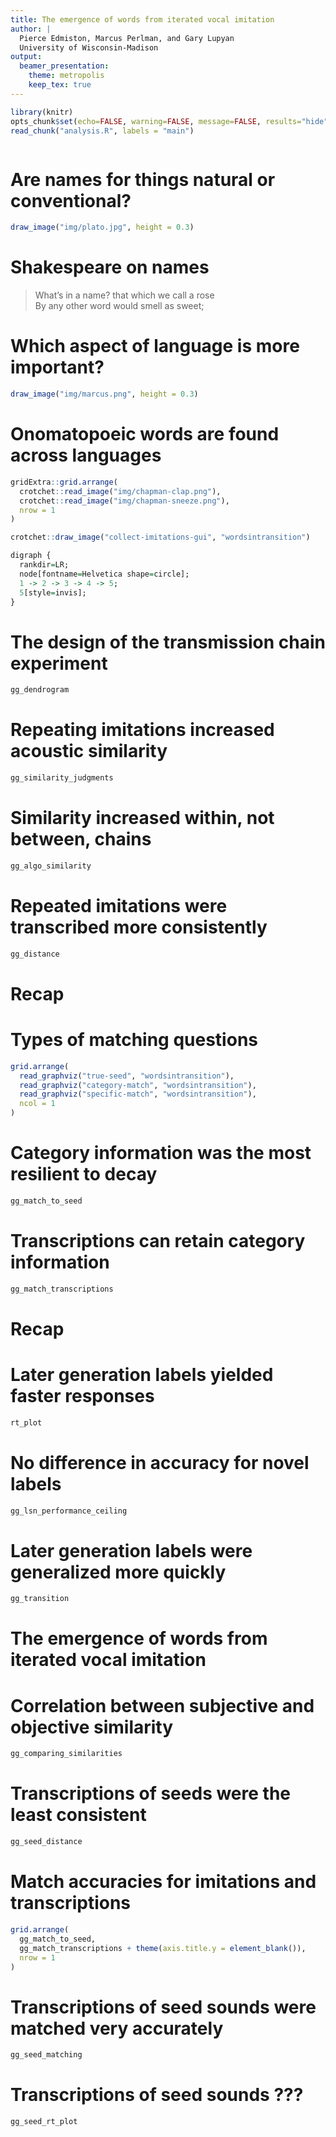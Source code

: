 ```yaml
---
title: The emergence of words from iterated vocal imitation
author: |
  Pierce Edmiston, Marcus Perlman, and Gary Lupyan  
  University of Wisconsin-Madison
output:
  beamer_presentation:
    theme: metropolis
    keep_tex: true
---
```


```r
library(knitr)
opts_chunk$set(echo=FALSE, warning=FALSE, message=FALSE, results="hide", cache=TRUE)
read_chunk("analysis.R", labels = "main")
```

```r
```

# Are names for things natural or conventional?

```r
draw_image("img/plato.jpg", height = 0.3)
```

<!--
I want to start with a very old question about language, and
about where names come from, and that is,
are names for things natural or are they conventional?

Are some names better or more natural than others, or
are all names created equal and interchangeable?

This is the question that Plato explored in his _Cratylus_
dialogue, and his answer was basically that both positions
are wrong in the extremes.

While some names seem better or more natural than others,
there could not be just one ideal name for every thing,
and so convention must play a role in naming.
-->

# Shakespeare on names

<!--
This debate has carried on for many hundreds of years.
Here's Shakespeare commenting on the naturalness of
names in _Romeo and Juliet_, where he seems to side
with the conventional side of the debate, that
"a rose by any other name would still sound as sweet".
-->

> What's in a name? that which we call a rose  
> By any other word would smell as sweet;

# Which aspect of language is more important?

```r
draw_image("img/marcus.png", height = 0.3)
```

# Onomatopoeic words are found across languages

```r
gridExtra::grid.arrange(
  crotchet::read_image("img/chapman-clap.png"),
  crotchet::read_image("img/chapman-sneeze.png"),
  nrow = 1
)
```

```r
crotchet::draw_image("collect-imitations-gui", "wordsintransition")
```

```r
digraph {
  rankdir=LR;
  node[fontname=Helvetica shape=circle];
  1 -> 2 -> 3 -> 4 -> 5;
  5[style=invis];
}
```

# The design of the transmission chain experiment

```r
gg_dendrogram
```

<!----------------------------------------------------------------------------->

# Repeating imitations increased acoustic similarity

```r
gg_similarity_judgments
```

# Similarity increased within, not between, chains

```r
gg_algo_similarity
```

# Repeated imitations were transcribed more consistently

```r
gg_distance
```

<!----------------------------------------------------------------------------->

# Recap

# Types of matching questions

```r
grid.arrange(
  read_graphviz("true-seed", "wordsintransition"),
  read_graphviz("category-match", "wordsintransition"),
  read_graphviz("specific-match", "wordsintransition"),
  ncol = 1
)
```

# Category information was the most resilient to decay

```r
gg_match_to_seed
```

# Transcriptions can retain category information

```r
gg_match_transcriptions
```

<!----------------------------------------------------------------------------->

# Recap

# Later generation labels yielded faster responses

```r
rt_plot
```

# No difference in accuracy for novel labels

```r
gg_lsn_performance_ceiling
```

# Later generation labels were generalized more quickly

```r
gg_transition
```

# The emergence of words from iterated vocal imitation

<!----------------------------------------------------------------------------->

# Correlation between subjective and objective similarity

```r
gg_comparing_similarities
```

# Transcriptions of seeds were the least consistent

```r
gg_seed_distance
```

# Match accuracies for imitations and transcriptions

```r
grid.arrange(
  gg_match_to_seed,
  gg_match_transcriptions + theme(axis.title.y = element_blank()),
  nrow = 1
)
```

# Transcriptions of seed sounds were matched very accurately

```r
gg_seed_matching
```

# Transcriptions of seed sounds ???

```r
gg_seed_rt_plot
```
